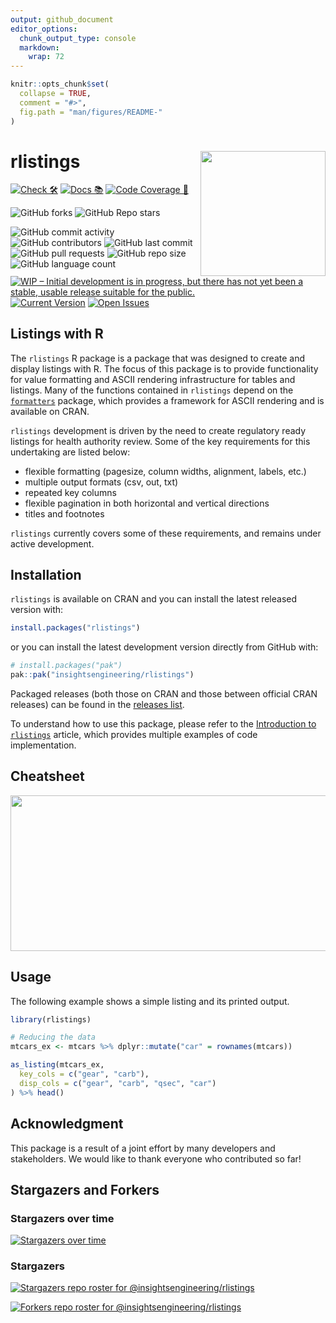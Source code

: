 ```yaml
---
output: github_document
editor_options:
  chunk_output_type: console
  markdown:
    wrap: 72
---
```


<!-- README.md is generated from README.Rmd. Please edit that file -->

```r
knitr::opts_chunk$set(
  collapse = TRUE,
  comment = "#>",
  fig.path = "man/figures/README-"
)
```

# rlistings <a href='https://github.com/insightsengineering/rlistings'><img src="man/figures/logo.svg" align="right" height="200" width="200"/></a>

<!-- start badges -->

[![Check 🛠](https://github.com/insightsengineering/rlistings/actions/workflows/check.yaml/badge.svg)](https://insightsengineering.github.io/rlistings/main/unit-test-report/)
[![Docs 📚](https://github.com/insightsengineering/rlistings/actions/workflows/docs.yaml/badge.svg)](https://insightsengineering.github.io/rlistings/)
[![Code Coverage 📔](https://raw.githubusercontent.com/insightsengineering/rlistings/_xml_coverage_reports/data/main/badge.svg)](https://insightsengineering.github.io/rlistings/main/coverage-report/)

![GitHub forks](https://img.shields.io/github/forks/insightsengineering/rlistings?style=social)
![GitHub Repo stars](https://img.shields.io/github/stars/insightsengineering/rlistings?style=social)

![GitHub commit activity](https://img.shields.io/github/commit-activity/m/insightsengineering/rlistings)
![GitHub contributors](https://img.shields.io/github/contributors/insightsengineering/rlistings)
![GitHub last commit](https://img.shields.io/github/last-commit/insightsengineering/rlistings)
![GitHub pull requests](https://img.shields.io/github/issues-pr/insightsengineering/rlistings)
![GitHub repo size](https://img.shields.io/github/repo-size/insightsengineering/rlistings)
![GitHub language count](https://img.shields.io/github/languages/count/insightsengineering/rlistings)
[![WIP – Initial development is in progress, but there has not yet been a stable, usable release suitable for the public.](https://www.repostatus.org/badges/latest/wip.svg)](https://www.repostatus.org/#wip)
[![Current Version](https://img.shields.io/github/r-package/v/insightsengineering/rlistings/main?color=purple\&label=package%20version)](https://github.com/insightsengineering/rlistings/tree/main)
[![Open Issues](https://img.shields.io/github/issues-raw/insightsengineering/rlistings?color=red\&label=open%20issues)](https://github.com/insightsengineering/rlistings/issues?q=is%3Aissue+is%3Aopen+sort%3Aupdated-desc)
<!-- end badges -->

## Listings with R

The `rlistings` R package is a package that was designed to create and
display listings with R. The focus of this package is to provide
functionality for value formatting and ASCII rendering infrastructure
for tables and listings. Many of the functions contained in `rlistings`
depend on the
[`formatters`](https://insightsengineering.github.io/formatters/)
package, which provides a framework for ASCII rendering and is available
on CRAN.

`rlistings` development is driven by the need to create regulatory ready
listings for health authority review. Some of the key requirements for
this undertaking are listed below:

-   flexible formatting (pagesize, column widths, alignment, labels,
    etc.)
-   multiple output formats (csv, out, txt)
-   repeated key columns
-   flexible pagination in both horizontal and vertical directions
-   titles and footnotes

`rlistings` currently covers some of these requirements, and remains
under active development.

## Installation

`rlistings` is available on CRAN and you can install the latest released
version with:

``` r
install.packages("rlistings")
```

or you can install the latest development version directly from GitHub
with:

``` r
# install.packages("pak")
pak::pak("insightsengineering/rlistings")
```

Packaged releases (both those on CRAN and those between official CRAN
releases) can be found in the [releases
list](https://github.com/insightsengineering/rlistings/releases).

To understand how to use this package, please refer to the [Introduction to `rlistings`](https://insightsengineering.github.io/rlistings/latest-tag/articles/rlistings.html) article, which provides multiple examples of code implementation.

## Cheatsheet

<a href="https://github.com/insightsengineering/rlistings/blob/main/inst/cheatsheet/rlistings_cheatsheet_03-24.pdf"><img src="https://raw.githubusercontent.com/insightsengineering/rlistings/main/inst/cheatsheet/rlistings_cheatsheet_03-24_thumbs.png" width="630" height="249"/></a>

## Usage

The following example shows a simple listing and its printed output.

```r
library(rlistings)

# Reducing the data
mtcars_ex <- mtcars %>% dplyr::mutate("car" = rownames(mtcars))

as_listing(mtcars_ex,
  key_cols = c("gear", "carb"),
  disp_cols = c("gear", "carb", "qsec", "car")
) %>% head()
```

## Acknowledgment

This package is a result of a joint effort by many developers and
stakeholders. We would like to thank everyone who contributed so far!

## Stargazers and Forkers

### Stargazers over time

[![Stargazers over
time](https://starchart.cc/insightsengineering/rlistings.svg)](https://starchart.cc/insightsengineering/rlistings)

### Stargazers

[![Stargazers repo roster for
@insightsengineering/rlistings](https://reporoster.com/stars/insightsengineering/rlistings)](https://github.com/insightsengineering/rlistings/stargazers)

[![Forkers repo roster for
@insightsengineering/rlistings](https://reporoster.com/forks/insightsengineering/rlistings)](https://github.com/insightsengineering/rlistings/network/members)
